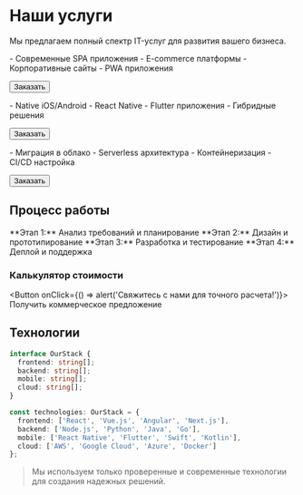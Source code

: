 # Наши услуги

Мы предлагаем полный спектр IT-услуг для развития вашего бизнеса.

<div style={{display: 'grid', gridTemplateColumns: 'repeat(auto-fit, minmax(300px, 1fr))', gap: '20px', margin: '20px 0'}}>

<Card title="🌐 Веб-разработка">
- Современные SPA приложения
- E-commerce платформы  
- Корпоративные сайты
- PWA приложения

<Button variant="primary">Заказать</Button>
</Card>

<Card title="📱 Мобильные приложения">
- Native iOS/Android
- React Native
- Flutter приложения
- Гибридные решения

<Button variant="primary">Заказать</Button>
</Card>

<Card title="☁️ Облачные решения">
- Миграция в облако
- Serverless архитектура
- Контейнеризация
- CI/CD настройка

<Button variant="primary">Заказать</Button>
</Card>

</div>

## Процесс работы

<Alert type="info">
**Этап 1:** Анализ требований и планирование
</Alert>

<Alert type="warning">  
**Этап 2:** Дизайн и прототипирование
</Alert>

<Alert type="success">
**Этап 3:** Разработка и тестирование
</Alert>

<Alert type="danger">
**Этап 4:** Деплой и поддержка
</Alert>

### Калькулятор стоимости

<Counter isThousand={true} />

<Button onClick={() => alert('Свяжитесь с нами для точного расчета!')}>
  Получить коммерческое предложение
</Button>

## Технологии

```typescript
interface OurStack {
  frontend: string[];
  backend: string[];
  mobile: string[];
  cloud: string[];
}

const technologies: OurStack = {
  frontend: ['React', 'Vue.js', 'Angular', 'Next.js'],
  backend: ['Node.js', 'Python', 'Java', 'Go'],
  mobile: ['React Native', 'Flutter', 'Swift', 'Kotlin'],
  cloud: ['AWS', 'Google Cloud', 'Azure', 'Docker']
};
```

> Мы используем только проверенные и современные технологии для создания надежных решений.